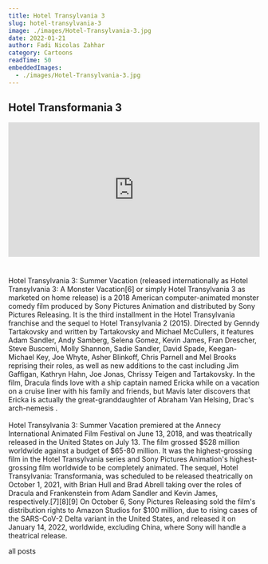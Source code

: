 ```yaml
---
title: Hotel Transylvania 3
slug: hotel-transylvania-3
image: ./images/Hotel-Transylvania-3.jpg
date: 2022-01-21
author: Fadi Nicolas Zahhar
category: Cartoons
readTime: 50
embeddedImages:
  - ./images/Hotel-Transylvania-3.jpg
---
```



<GatsbyImage
  image={getImage(props.embeddedImages[0])}
  alt="random stuff"
  className="first-inline-img"
/>

## Hotel Transformania 3
<div style="padding:53.33% 0 0 0;position:relative;"><iframe src="https://player.vimeo.com/video/664233101?h=8887ff3deb&amp;badge=0&amp;autopause=0&amp;player_id=0&amp;app_id=58479" frameborder="0" allow="autoplay; fullscreen; picture-in-picture" allowfullscreen style="position:absolute;top:0;left:0;width:100%;height:100%;" title="HotelTransylvania3SummerVacation2018"></iframe></div><script src="https://player.vimeo.com/api/player.js"></script>

<div style="height:25px">&nbsp;</div>

Hotel Transylvania 3: Summer Vacation (released internationally as Hotel Transylvania 3: A Monster Vacation[6] or simply Hotel Transylvania 3 as marketed on home release) is a 2018 American computer-animated monster comedy film produced by Sony Pictures Animation and distributed by Sony Pictures Releasing. It is the third installment in the Hotel Transylvania franchise and the sequel to Hotel Transylvania 2 (2015). Directed by Genndy Tartakovsky and written by Tartakovsky and Michael McCullers, it features Adam Sandler, Andy Samberg, Selena Gomez, Kevin James, Fran Drescher, Steve Buscemi, Molly Shannon, Sadie Sandler, David Spade, Keegan-Michael Key, Joe Whyte, Asher Blinkoff, Chris Parnell and Mel Brooks reprising their roles, as well as new additions to the cast including Jim Gaffigan, Kathryn Hahn, Joe Jonas, Chrissy Teigen and Tartakovsky. In the film, Dracula finds love with a ship captain named Ericka while on a vacation on a cruise liner with his family and friends, but Mavis later discovers that Ericka is actually the great-granddaughter of Abraham Van Helsing, Drac's arch-nemesis .
<br /> <br />
Hotel Transylvania 3: Summer Vacation premiered at the Annecy International Animated Film Festival on June 13, 2018, and was theatrically released in the United States on July 13. The film grossed $528 million worldwide against a budget of $65-80 million. It was the highest-grossing film in the Hotel Transylvania series and Sony Pictures Animation's highest-grossing film worldwide to be completely animated. The sequel, Hotel Transylvania: Transformania, was scheduled to be released theatrically on October 1, 2021, with Brian Hull and Brad Abrell taking over the roles of Dracula and Frankenstein from Adam Sandler and Kevin James, respectively.[7][8][9] On October 6, Sony Pictures Releasing sold the film's distribution rights to Amazon Studios for $100 million, due to rising cases of the SARS-CoV-2 Delta variant in the United States, and released it on January 14, 2022, worldwide, excluding China, where Sony will handle a theatrical release.
<Link to="/posts" className="btn center-btn">
  all posts
</Link>
